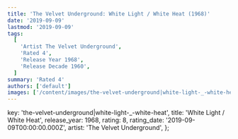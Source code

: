 ```yaml
---
title: 'The Velvet Underground: White Light / White Heat (1968)'
date: '2019-09-09'
lastmod: '2019-09-09'
tags:
  [
    'Artist The Velvet Underground',
    'Rated 4',
    'Release Year 1968',
    'Release Decade 1960',
  ]
summary: 'Rated 4'
authors: ['default']
images: ['/content/images/the-velvet-underground|white-light-_-white-heat.jpg']
---
```


  key: 'the-velvet-underground|white-light-_-white-heat',
  title: 'White Light / White Heat',
  release_year: 1968,
  rating: 8,
  rating_date: '2019-09-09T00:00:00.000Z',
  artist: 'The Velvet Underground',
};

<MusicRating data={data} />
